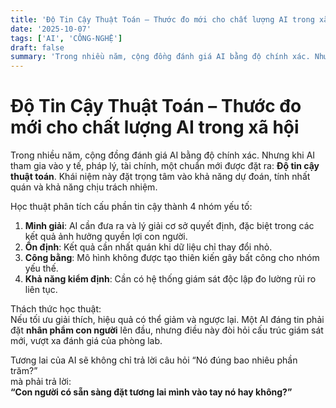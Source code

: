 ```yaml
---
title: 'Độ Tin Cậy Thuật Toán – Thước đo mới cho chất lượng AI trong xã hội'
date: '2025-10-07'
tags: ['AI', 'CÔNG-NGHỆ']
draft: false
summary: 'Trong nhiều năm, cộng đồng đánh giá AI bằng độ chính xác. Nhưng khi AI tham gia vào y tế, pháp lý, t'
---
```


# Độ Tin Cậy Thuật Toán – Thước đo mới cho chất lượng AI trong xã hội

Trong nhiều năm, cộng đồng đánh giá AI bằng độ chính xác. Nhưng khi AI tham gia vào y tế, pháp lý, tài chính, một chuẩn mới được đặt ra: **Độ tin cậy thuật toán**. Khái niệm này đặt trọng tâm vào khả năng dự đoán, tính nhất quán và khả năng chịu trách nhiệm.

Học thuật phân tích cấu phần tin cậy thành 4 nhóm yếu tố:

1. **Minh giải**: AI cần đưa ra và lý giải cơ sở quyết định, đặc biệt trong các kết quả ảnh hưởng quyền lợi con người.  
2. **Ổn định**: Kết quả cần nhất quán khi dữ liệu chỉ thay đổi nhỏ.  
3. **Công bằng**: Mô hình không được tạo thiên kiến gây bất công cho nhóm yếu thế.  
4. **Khả năng kiểm định**: Cần có hệ thống giám sát độc lập đo lường rủi ro liên tục.

Thách thức học thuật:  
Nếu tối ưu giải thích, hiệu quả có thể giảm và ngược lại. Một AI đáng tin phải đặt **nhân phẩm con người** lên đầu, nhưng điều này đòi hỏi cấu trúc giám sát mới, vượt xa đánh giá của phòng lab.

Tương lai của AI sẽ không chỉ trả lời câu hỏi “Nó đúng bao nhiêu phần trăm?”  
mà phải trả lời:  
**“Con người có sẵn sàng đặt tương lai mình vào tay nó hay không?”**